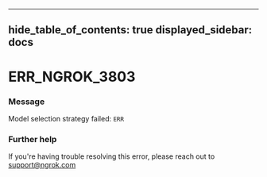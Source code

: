 

---
hide_table_of_contents: true
displayed_sidebar: docs
---


# ERR_NGROK_3803

### Message
Model selection strategy failed: `ERR`

<ErrorDetails />



### Further help
If you're having trouble resolving this error, please reach out to [support@ngrok.com](mailto:support@ngrok.com?subject=Help%20with%20ERR_NGROK_3803)

